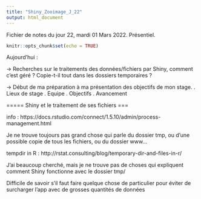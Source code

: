 ```yaml
---
title: "Shiny_Zooimage_J_22"
output: html_document
---
```


Fichier de notes du jour 22, mardi 01 Mars 2022.    Présentiel.

```r
knitr::opts_chunk$set(echo = TRUE)
```

Aujourd'hui : 

-> Recherches sur le traitements des données/fichiers par Shiny, comment c'est géré ? Copie-t-il tout dans les dossiers temporaires ?

-> Début de ma préparation à ma présentation des objectifs de mon stage.
    . Lieux de stage
    . Equipe
    . Objectifs
    . Avancement


===== Shiny et le traitement de ses fichiers ===

info : https://docs.rstudio.com/connect/1.5.10/admin/process-management.html

Je ne trouve toujours pas grand chose qui parle du dossier tmp, ou d'une possible copie de tous les fichiers, ou du dossier www...

tempdir in R : http://rstat.consulting/blog/temporary-dir-and-files-in-r/

J'ai beaucoup cherché, mais je ne trouve pas de choses qui expliquent comment Shiny fonctionne avec le dossier tmp/ 

Difficile de savoir s'il faut faire quelque chose de particulier pour éviter de surcharger l'app avec de grosses quantités de données